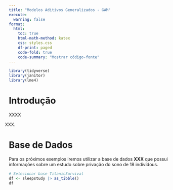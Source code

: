 ```yaml
---
title: "Modelos Aditivos Generalizados - GAM"
execute: 
  warning: false
format:
  html:
    toc: true
    html-math-method: katex
    css: styles.css
    df-print: paged
    code-fold: true
    code-summary: "Mostrar código-fonte"
---
```


```r
library(tidyverse) 
library(janitor)
library(lme4)
```

# Introdução

XXXX

XXX.

# Base de Dados

Para os próximos exemplos iremos utilizar a base de dados **XXX** que possui informações sobre um estudo sobre privação do sono de 18 indivídous.

```r
# Selecionar base TitanicSurvival
df <- sleepstudy |> as_tibble()
df
```